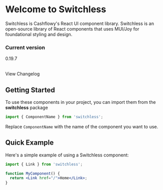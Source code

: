 


<Meta title="Welcome"/>

# Welcome to Switchless
<Subtitle>
Switchless is Cashflowy's React UI component library.
</Subtitle>
Switchless is an open-source library of React components that uses MUI/Joy for foundational styling and design.

### Current version
0.19.7<br></br>
<Link href='https://github.com/cashflowy/switchless/blob/main/changelog.md'>View Changelog</Link>



## Getting Started

To use these components in your project, you can import them from the <strong>switchless</strong> package

```jsx
import { ComponentName } from 'switchless';
```

Replace `ComponentName` with the name of the component you want to use.


## Quick Example

Here's a simple example of using a Switchless component:

```jsx
import { Link } from 'switchless';

function MyComponent() {
  return <Link href="/">Home</Link>;
}
```

